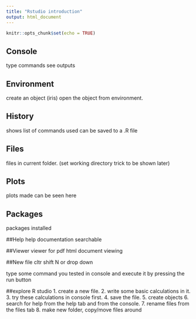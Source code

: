 ```yaml
---
title: "Rstudio introduction"
output: html_document
---
```


```r
knitr::opts_chunk$set(echo = TRUE)
```

## Console

type commands see outputs

## Environment
create an object (iris) open the object from environment. 

## History
shows list of commands used
can be saved to a .R file

## Files
files in current folder. (set working directory trick to be shown later)

## Plots
plots made can be seen here

## Packages
packages installed 

##Help
help documentation searchable

##Viewer
viewer for pdf html document viewing

##New file
cltr shift N
or drop down

type some command you tested in console and execute it by pressing the run button


##explore R studio
1. create a new file. 
2. write some basic calculations in it. 
3. try these calculations in console first.
4. save the file.
5. create objects
6. search for help from the help tab and from the console. 
7. rename files from the files tab
8. make new folder, copy/move files around

